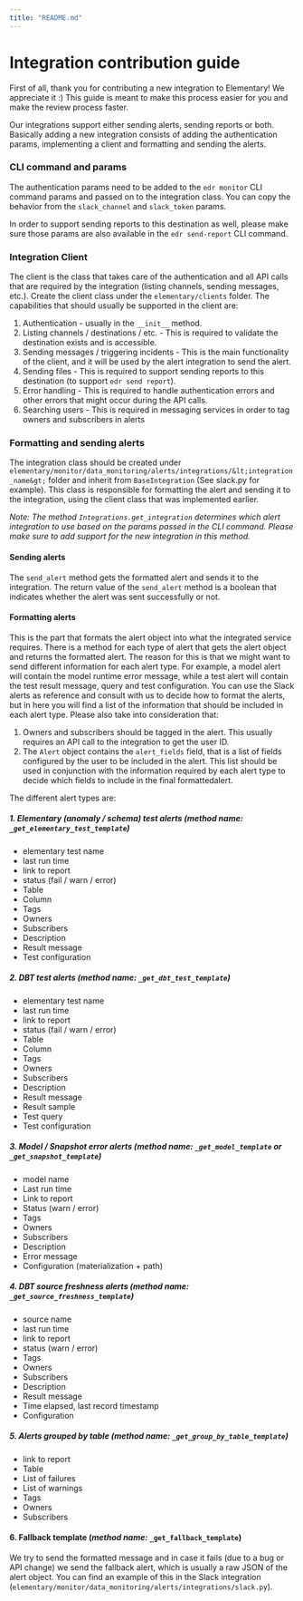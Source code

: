 ```yaml
---
title: "README.md"
---
```


# Integration contribution guide

First of all, thank you for contributing a new integration to Elementary! We appreciate it :)
This guide is meant to make this process easier for you and make the review process faster.

Our integrations support either sending alerts, sending reports or both.
Basically adding a new integration consists of adding the authentication params, implementing a client and formatting and sending the alerts.

### CLI command and params

The authentication params need to be added to the `edr monitor` CLI command params and passed on to the integration class.
You can copy the behavior from the `slack_channel` and `slack_token` params.

In order to support sending reports to this destination as well,
please make sure those params are also available in the `edr send-report` CLI command.

### Integration Client

The client is the class that takes care of the authentication and all API calls that are required by the integration (listing channels, sending messages, etc.).
Create the client class under the `elementary/clients` folder.
The capabilities that should usually be supported in the client are:

1. Authentication - usually in the `__init__` method.
2. Listing channels / destinations / etc. - This is required to validate the destination exists and is accessible.
3. Sending messages / triggering incidents - This is the main functionality of the client, and it will be used by the alert integration to send the alert.
4. Sending files - This is required to support sending reports to this destination (to support `edr send report`).
5. Error handling - This is required to handle authentication errors and other errors that might occur during the API calls.
6. Searching users - This is required in messaging services in order to tag owners and subscribers in alerts

### Formatting and sending alerts

The integration class should be created under `elementary/monitor/data_monitoring/alerts/integrations/&lt;integration_name&gt;` folder and inherit from `BaseIntegration` (See slack.py for example).
This class is responsible for formatting the alert and sending it to the integration, using the client class that was implemented earlier.

_Note: The method `Integrations.get_integration` determines which alert integration to use based on the params passed in the CLI command. Please make sure to add support for the new integration in this method._

#### Sending alerts

The `send_alert` method gets the formatted alert and sends it to the integration.
The return value of the `send_alert` method is a boolean that indicates whether the alert was sent successfully or not.

#### Formatting alerts

This is the part that formats the alert object into what the integrated service requires.
There is a method for each type of alert that gets the alert object and returns the formatted alert.
The reason for this is that we might want to send different information for each alert type.
For example, a model alert will contain the model runtime error message, while a test alert will contain the test result message, query and test configuration.
You can use the Slack alerts as reference and consult with us to decide how to format the alerts, but in here you will find a list of the information that should be included in each alert type.
Please also take into consideration that:

1. Owners and subscribers should be tagged in the alert. This usually requires an API call to the integration to get the user ID.
2. The `Alert` object contains the `alert_fields` field, that is a list of fields configured by the user to be included in the alert. This list should be used in conjunction with the information required by each alert type to decide which fields to include in the final formattedalert.

The different alert types are:

##### 1. Elementary (anomaly / schema) test alerts (_method name:_ `_get_elementary_test_template`)

- elementary test name
- last run time
- link to report
- status (fail / warn / error)
- Table
- Column
- Tags
- Owners
- Subscribers
- Description
- Result message
- Test configuration

##### 2. DBT test alerts (_method name:_ `_get_dbt_test_template`)

- elementary test name
- last run time
- link to report
- status (fail / warn / error)
- Table
- Column
- Tags
- Owners
- Subscribers
- Description
- Result message
- Result sample
- Test query
- Test configuration

##### 3. Model / Snapshot error alerts (_method name:_ `_get_model_template` or `_get_snapshot_template`)

- model name
- Last run time
- Link to report
- Status (warn / error)
- Tags
- Owners
- Subscribers
- Description
- Error message
- Configuration (materialization + path)

##### 4. DBT source freshness alerts (_method name:_ `_get_source_freshness_template`)

- source name
- last run time
- link to report
- status (warn / error)
- Tags
- Owners
- Subscribers
- Description
- Result message
- Time elapsed, last record timestamp
- Configuration

##### 5. Alerts grouped by table (_method name:_ `_get_group_by_table_template`)

- link to report
- Table
- List of failures
- List of warnings
- Tags
- Owners
- Subscribers

#### 6. Fallback template (_method name:_ `_get_fallback_template`)

We try to send the formatted message and in case it fails (due to a bug or API change) we send the fallback alert, which is usually a raw JSON of the alert object.
You can find an example of this in the Slack integration (`elementary/monitor/data_monitoring/alerts/integrations/slack.py`).
